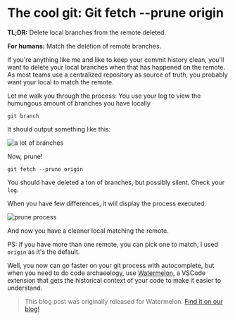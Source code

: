 # The cool git: Git fetch --prune origin

**TL;DR:** Delete local branches from the remote deleted.

**For humans:** Match the deletion of remote branches.

If you're anything like me and like to keep your commit history clean, you'll want to delete your local branches when that has happened on the remote. As most teams use a centralized repository as source of truth, you probably want your local to match the remote.

Let me walk you through the process:
You use your log to view the humungous amount of branches you have locally

```shell
git branch
```

It should output something like this:

![a lot of branches](/preprune.png)

Now, prune!

```shell
git fetch --prune origin
```

You should have deleted a ton of branches, but possibly silent. Check your `log`.

When you have few differences, it will display the process executed:

![prune process](/pruneprocess.png)

And now you have a cleaner local matching the remote.

PS: If you have more than one remote, you can pick one to match, I used `origin` as it's the default.

Well, you now can go faster on your git process with autocomplete, but when you need to do code archaeology, use [Watermelon](https://watermelon.tools), a VSCode extension that gets the historical context of your code to make it easier to understand.

> This blog post was originally released for Watermelon. [Find it on our blog!](https://watermelon.tools/post/the-cool-git-git-prune-remote)
